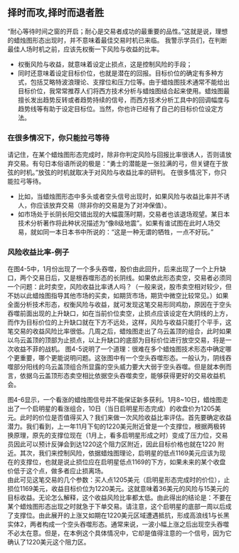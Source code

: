 
## 择时而攻,择时而退者胜
“耐心等待时间之窗的开启；耐心是交易者成功的最重要的品性。”这就是说，理想的蜡烛图形态出现时，并不意味着最佳交易时机已来临。
我警示学员们，在判断最佳人场时机之前，应该先权衡一下风险与收益的比率。

* 权衡风险与收益，就意味着设定止损点，这是控制风险的手段；
* 同时还意味着设定目标价位，也就是潜在的回报。目标价位的确定有多种方式，包括艾略特波浪理论、支撑位和压力位等。由于蜡烛图技术通常不能给出目标价位，我常常推荐人们将西方技术分析与蜡烛图结合起来使用。蜡烛图最擅长发出趋势反转或者趋势持续的信号，而西方技术分析工具中的回调幅度与趋势线等有助于设定目标位。当然，你也许已经有了自己的目标价位设定方法。

### 在很多情况下，你只能拉弓等待
请记住，在某个蜡烛图形态完成时，除非你判定风险与回报比率很诱人，否则请放弃交易。有句日本俗语所说的极是：“勇士的潜能是一张拉满的弓，但关键在于放弦的时机。”放弦的时机就取决于对风险与收益比率的研判。
在很多情况下，你只能拉弓等待。
* 比如，当蜡烛图形态中多头或者空头信号出现时，如果风险与收益比率并不诱人，你应该放弃交易（除非你的交易是为了对冲保值）。
* 如市场处于长阴长阳交错出现的大幅震荡时期，交易者也该退场观望。某日本技术分析著作将此种状况描述为“像8级地震”。如果有谁试图在此时人场交易，就如同一本日本书中所说的：“这是一种无谓的牺牲，一点不好玩。”

### 风险收益比率-例子
在图4-5中，1月份出现了一个多头吞噬，股价由此回升，后来出现了一个上升缺口，两个交易日后，又是根吞噬形态的长阴线。如果依此形态卖空，交易者必须同一个问题：此时卖空，风险收益比率诱人吗？（一般来说，股市卖空相对较少，但不妨以此蜡烛图指导其他市场的买卖，如期货市场，期货中微空比较常见。）如果全面分析技术形态，权衡风险与收益，就可发现这笔交易形同鸡肋，原因在于空头吞噬前面出现的上升缺口，如在当前价位卖空，止损点应该设定在大阴线的上方，而作为目标价位的上升缺口就在下方不远处，这样，风险与收益只能打个平手，这笔交易的收益风险比率很低。几周之后，蜡烛图走出了乌云盖顶的组合，此时如果以鸟云盖顶的顶部为止损点，以上升缺口的底部为目标价位进行放空交易，将是一次收益不菲的战机。
图4-5说明了一个道理：很难在多个蜡烛图技术形态中确定哪个更重要，哪个更能说明问题。这张图中有一个空头吞噬形态。一般认为，阴线吞噬部分阳线的乌云盖顶组合所显露的空头威力要大大弱于空头吞噬。但是就本例而言，依据乌云盖顶形态卖空相比依据空头吞噬卖空，能够获得更好的交易收益机会。

<ImageRender alt='test1' width='50%' height='auto' path='/trader2/0-择时.png' />

图4-6显示，一个看涨的蜡烛图信号并不能保证新多获利。1月8~10日，蜡烛图走出了一个启明星的看涨组合，10日（当日启明星形态完成）的收盘价为1205美元。此时的价位是否值得买入？我们来做一次风险收益比率评估。首先要确定收益潜力。我们看到，上一年11月下旬的1220美元附近曾是一个支撑位，根据两极转换原理，原先的支撑位现在（1月上，看多启明星形成之时）变成了压力位，交易员因此可以预计反弹会到达1220这个阻力区附近，因此目标价格也就在1220 附近。其次，我们来控制风险，依据蜡烛图理论，启明星的低点1169美元应该为现在的支撑位，也就是说止损位应在启明星低点1169的下方，如果未来的某个收盘价低于这个点，做多者应止损离场。<br/>
由此可见这笔交易的几个参数：买人点1205美元（启明星形态完成时的价位），止损位1169美元，收益目标价位为1220美元。这就意味着36美元的风险与15美元的目标收益。无论怎么解释，这个收益风险比率都太低。由此得出的结论是：不要在某个蜡烛图形态出现之时就急于下单交易。请注意，这个启明星的底部一周以后成了支撑位。由此展开的上涨又如期在1220美元区域遭遇抵抗，形成高浪线1与长黑实体2，两者构成一个空头吞噬形态。通常来说，一波小幅上涨之后出现空头吞噬不必太在意。但是，在本例这个具体情况中，它却是值得注意的一个信号，因为它确认了1220美元这个阻力区。

<ImageRender alt='test1' width='50%' height='auto' path='/trader2/0-择时1.png' />